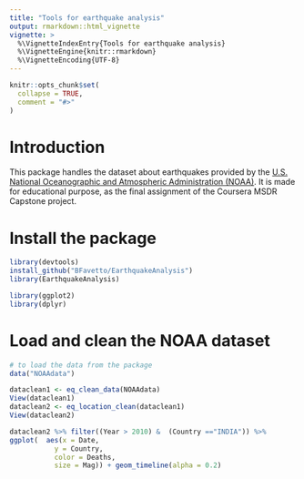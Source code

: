 ```yaml
---
title: "Tools for earthquake analysis"
output: rmarkdown::html_vignette
vignette: >
  %\VignetteIndexEntry{Tools for earthquake analysis}
  %\VignetteEngine{knitr::rmarkdown}
  %\VignetteEncoding{UTF-8}
---
```


```r
knitr::opts_chunk$set(
  collapse = TRUE,
  comment = "#>"
)
```

# Introduction

This package handles the dataset about earthquakes provided by the [U.S. National Oceanographic and Atmospheric Administration (NOAA)](https://www.ngdc.noaa.gov/). It is made for educational purpose, as the final assignment of the Coursera MSDR Capstone project. 

# Install the package

```r
library(devtools)
install_github("BFavetto/EarthquakeAnalysis")
library(EarthquakeAnalysis)

library(ggplot2)
library(dplyr)
```

# Load and clean the NOAA dataset

```r
# to load the data from the package
data("NOAAdata")

dataclean1 <- eq_clean_data(NOAAdata)
View(dataclean1)
dataclean2 <- eq_location_clean(dataclean1)
View(dataclean2)
```


```r
dataclean2 %>% filter((Year > 2010) &  (Country =="INDIA")) %>%
ggplot(  aes(x = Date,
           y = Country,
           color = Deaths,
           size = Mag)) + geom_timeline(alpha = 0.2)
```


